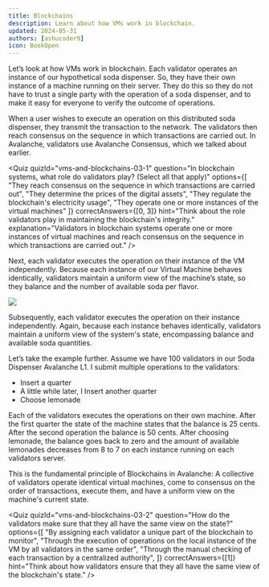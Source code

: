 ```yaml
---
title: Blockchains
description: Learn about how VMs work in blockchain.
updated: 2024-05-31
authors: [ashucoder9]
icon: BookOpen
---
```


Let’s look at how VMs work in blockchain. Each validator operates an instance of our hypothetical soda dispenser. So, they have their own instance of a machine running on their server. They do this so they do not have to trust a single party with the operation of a soda dispenser,  and to make it easy for everyone to verify the outcome of operations.

When a user wishes to execute an operation on this distributed soda dispenser, they transmit the transaction to the network. The validators then reach consensus on the sequence in which transactions are carried out. In Avalanche, validators use Avalanche Consensus, which we talked about earlier.

<Quiz
  quizId="vms-and-blockchains-03-1"
  question="In blockchain systems, what role do validators play? (Select all that apply)"
  options={[
    "They reach consensus on the sequence in which transactions are carried out",
    "They determine the prices of the digital assets",
    "They regulate the blockchain's electricity usage",
    "They operate one or more instances of the virtual machines"
  ]}
  correctAnswers={[0, 3]}
  hint="Think about the role validators play in maintaining the blockchain's integrity."
  explanation="Validators in blockchain systems operate one or more instances of virtual machines and reach consensus on the sequence in which transactions are carried out."
/>

Next, each validator executes the operation on their instance of the VM independently. Because each instance of our Virtual Machine behaves identically, validators maintain a uniform view of the machine’s state, so they balance and the number of available soda per flavor.

![](/course-images/avalanche-fundamentals/28.png)

Subsequently, each validator executes the operation on their instance independently. Again, because each instance behaves identically, validators maintain a uniform view of the system's state, encompassing balance and available soda quantities. 

Let’s take the example further. Assume we have 100 validators in our Soda Dispenser Avalanche L1. I submit multiple operations to the validators:

- Insert a quarter
- A little while later, I Insert another quarter
- Choose lemonade

Each of the validators executes the operations on their own machine. After the first quarter the state of the machine states that the balance is 25 cents. After the second operation the balance is 50 cents. After choosing lemonade, the balance goes back to zero and the amount of available lemonades decreases from 8 to 7 on each instance running on each validators server.

This is the fundamental principle of Blockchains in Avalanche: A collective of validators operate identical virtual machines, come to consensus on the order of transactions, execute them, and have a uniform view on the machine's current state.

<Quiz
  quizId="vms-and-blockchains-03-2"
  question="How do the validators make sure that they all have the same view on the state?"
  options={[
    "By assigning each validator a unique part of the blockchain to monitor",
    "Through the execution of operations on the local instance of the VM by all validators in the same order",
    "Through the manual checking of each transaction by a centralized authority",
  ]}
  correctAnswers={[1]}
    hint="Think about how validators ensure that they all have the same view of the blockchain's state."
/>